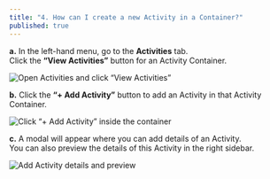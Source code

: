 ```yaml
---
title: "4. How can I create a new Activity in a Container?"
published: true
---
```


**a.** In the left-hand menu, go to the **Activities** tab.  
Click the **“View Activities”** button for an Activity Container.

![Open Activities and click “View Activities”](/help/3-4-1.jpg)

**b.** Click the **“+ Add Activity”** button to add an Activity in that Activity Container.

![Click “+ Add Activity” inside the container](/help/3-4-2.jpg)

**c.** A modal will appear where you can add details of an Activity.  
You can also preview the details of this Activity in the right sidebar.

![Add Activity details and preview](/help/3-4-3.jpg)
